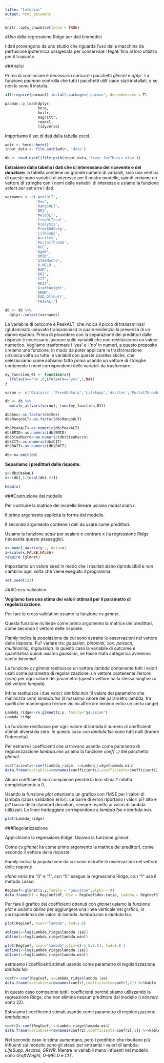 ```yaml
---
title: "tutorial"
output: html_document
---
```


```r
knitr::opts_chunk$set(echo = TRUE)
```

#Uso della regressione Ridge per dati biomedici

I dati provengono da uno studio che riguarda l'uso della macchina da perfusione ipotermica ossigenata per conservare i fegati fino al loro utilizzo per il trapianto. 

##Analisi

Prima di cominciare è necessario caricare i pacchetti *glmnet* e *dplyr*. La funzione *pacman* controlla che tutti i pacchetti utili siano stati installati, e se non lo sono li installa.  

```r
if(!require(pacman)) install.packages('pacman', dependencies = T)

pacman::p_load(dplyr,
               here,
               knitr,
               magrittr,
               readxl,
               tidyverse)
```

Importiamo il set di dati dalla tabella excel.

```r
wdir <- here::here()
input_data <- file.path(wdir, 'data')

db <- read_excel(file.path(input_data,'liver_forThesis.xlsx'))
```

**Estraiamo dalla tabella i dati che ci interessano del ricevente e del donatore:**
la tabella contiene un grande numero di variabili, solo una ventina di queste sono variabili di interesse per il nostro modello, quindi creiamo un vettore di stringhe con i nomi delle variabili di interesse e usiamo la funzione *select* per estrarre i dati. 
```r
varnames <- c('AnniOLT',
              'Sex',
              'RangoOLT',
              'BMI',
              'MeldOLT',
              'CreaOLTreal',
              'Dialysis',
              'PrevAbdSurg',
              'LifeSupp',
              'Ascites',
              'PortalThromb',
              'HCC',
              'AgeD',
              'BMID',
              'SteaMacro',
              'D-MELD',
              'BAR',
              'DRI',
              'CIT',
              'RWIT',
              'GraftWeight',
              'GRWR',
              'EAD_Olthoff',
              'PeakALT')

db <- db %>% 
  dplyr::select(varnames)
```

La variabile di outcome è PeakALT, che indica il picco di transaminasi (glutammato-piruvato transaminasi) la quale evidenzia la presenza di un danno epatico. 
Prima di procedere con la separazione dei predittori dalle risposte è necessario lavorare sulle variabili che non restituiscono un valore numerico. Vogliamo trasformare i 'yes' e i 'no' in numeri, a questo proposito creiamo una funzione, in modo da poter applicare la trasformazione un'unica volta su tutte le variabili con queste caratteristiche, che selezioniamo come abbiamo fatto prima usando un vettore di stringhe contenente i nomi corrispondenti delle variabili da trasformare. 

```r
my_function_01 <- function(x){
  ifelse(x=='no',0,ifelse(x=='yes',1,NA))
}

varno <- c('Dialysis','PrevAbdSurg','LifeSupp','Ascites','PortalThromb', 'HCC','EAD_Olthoff')

db <- db %>% 
  mutate_at(vars(varno), funs(my_function_01))
```


```r
db$Sex<-as.factor(db$Sex)
db$RangoOLT<-as.factor(db$RangoOLT)

db$PeakALT<-as.numeric(db$PeakALT)
db$BMID<-as.numeric(db$BMID)
db$SteaMacro<-as.numeric(db$SteaMacro)
db$CIT<-as.numeric(db$CIT)
db$RWIT<-as.numeric(db$RWIT)

db<-na.omit(db)
```

**Separiamo i predittori dalle risposte.** 
```r
y<-db$PeakALT
x<-(db[,1:(ncol(db)-2)]) 
```

```r

head(x)
```

###Costruzione del modello

Per costruire la matrice del modello lineare usiamo *model.matrix*. 

Il primo argomento esplicita la forma del modello.

Il secondo argomento contiene i dati da usare come predittori. 

Usiamo la funzione *scale* per scalare e centrare x (la regressione Ridge necessita questo passaggio).

```r
x<-model.matrix(y~., data=x)
z=scale(x,FALSE,FALSE)
require (glmnet)
```
Impostiamo un valore seed in modo che i risultati siano riproducibili
e non cambino ogni volta che viene eseguito il programma
```r
set.seed(123)
```
###Cross-validation

**Vogliamo fare una stima dei valori ottimali per il parametro di regolarizzazione.**

Per fare la cross validation usiamo la funzione *cv.glmnet*. 

Questa funzione richiede come primo argomento la matrice dei predittori, come secondo il vettore delle risposte. 

*Family* indica la popolazione da cui sono estratte le osservazioni nel vettore delle risposte. 
Pu? variare tra: *gaussian, binomial, cox, poisson, multinomial, mgaussian*. In questo caso la variabile di outcome è quantitativa quindi usiamo *gaussian*, se fosse stata categorica avremmo scelto *binomial*. 

La funzione *cv.glmnet* restituisce un vettore *lambda* contenente tutti i valori usati come parametro di regolarizzazione, un vettore contenente l'errore (*cvm*) per ogni valore del parametro (questo vettore ha la stessa lunghezza del vettore *lambda*). 

Infine restituisce i due valori: *lambda.min* (il valore del parametro che minimizza cvm) *lambda.1se* (il massimo valore del parametro lambda, tra quelli che mantengono l'errore vicino all'errore minimo entro un certo range)

```r
Lambda_ridge<-cv.glmnet(z,y, family="gaussian")
Lambda_ridge
```
La funzione restituisce per ogni valore di lambda il numero di coefficienti stimati diversi da zero. In questo caso con *lambda.1se* sono tutti nulli (tranne l'intercetta). 

Per estrarre i coefficienti che si trovano usando come parametro di regolarizzazione *lambda.min* usiamo la funzione *coef(...)* del pacchetto *glmnet*.

```r
coefficienti<-coef(Lambda_ridge, s=Lambda_ridge$lambda.min)   
data.frame(variables=rownames(coefficienti),coefficients=coefficienti[,1]) %>%kable
```
Alcuni coefficienti non compaiono perché la loro stima ? ridotta completamente a 0. 

Usando la funzione *plot* otteniamo un grafico con l'MSE per i valori di lambda (cross validation error). Le barre di errori riportano i valori pi? alto e pi? basso della standard deviation, sempre rispetto ai valori di lambda utilizzati. Le linee tratteggiate corrispondono a *lambda.1se* e *lambda.min*. 
```r
plot(Lambda_ridge)
```

###Regolarizzazione

Applichiamo la regressione Ridge. 
Usiamo la funzione *glmnet*. 

Come *cv.glmnet* ha come primo argomento la matrice dei predittori, come secondo il vettore delle risposte. 

*Family* indica la popolazione da cui sono estratte le osservazioni nel vettore delle risposte. 

*alpha* varia tra "0" e "1", con "0" esegue la regressione Ridge, con "1" usa il metodo Lasso.

```r
RegCoef<-glmnet(z,y,family = "gaussian",alpha = 0)
data.frame(Df = RegCoef$df, Dev = RegCoef$dev.ratio, Lambda = RegCoef$lambda) %>% kable() 
```

Per fare il grafico dei coefficienti ottenuti con *glmnet* usiamo la funzione *plot* e usiamo *abline* per aggiungere una linea verticale nel grafico, in corrispondenza dei valori di lambda: *lambda.min* e *lambda.1se*.

```r
plot(RegCoef, xvar="lambda", lwd=1.8)

abline(v=log(Lambda_ridge$lambda.1se))
abline(v=log(Lambda_ridge$lambda.min))
```

```r
plot(RegCoef, xvar="lambda",ylim=c(-1.5,1.5), lwd=1.8 )
abline(v=log(Lambda_ridge$lambda.1se))
abline(v=log(Lambda_ridge$lambda.min))
```

estraiamo i coefficienti stimati usando come parametro di regolarizzazione *lambda.1se*

```r
coefr<-coef(RegCoef, s=Lambda_ridge$lambda.1se)
data.frame(variables=rownames(coefr),coefficients=coefr[,1]) %>%kable

```
In questo caso compaiono tutti i coefficienti perché stiamo utilizzando la regressione Ridge, che non elimina nessun predittore dal modello (i *nonzero* sono 22).


Estraiamo i coefficienti stimati usando come parametro di regolarizzazione *lambda.min*

```r
coefr2<-coef(RegCoef, s=Lambda_ridge$lambda.min)
data.frame(variables=rownames(coefr2),coefficients=coefr2[,1]) %>%kable
```

Nel secondo caso le stime aumentano, però i predittori che risultano più influenti sul modello sono gli stessi per entrambi i valori di lambda: *LifeSupp, Ascites, GRWR*.
Mentre le variabili meno influenti nel modello sono *GraftWeight*, *D-MELD* e *CIT*. 

